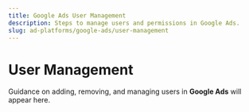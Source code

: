 ```yaml
---
title: Google Ads User Management
description: Steps to manage users and permissions in Google Ads.
slug: ad-platforms/google-ads/user-management
---
```


# User Management

Guidance on adding, removing, and managing users in **Google Ads** will appear here.
